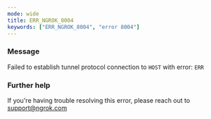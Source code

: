 ```yaml
---
mode: wide
title: ERR_NGROK_8004
keywords: ["ERR_NGROK_8004", "error 8004"]
---
```


### Message

Failed to establish tunnel protocol connection to `HOST` with error: `ERR`

### Further help

If you're having trouble resolving this error, please reach out to [support@ngrok.com](mailto:support@ngrok.com?subject=Help%20with%20ERR_NGROK_8004)
